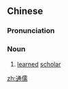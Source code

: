 ==Chinese==
{{zh-forms}}

===Pronunciation===
{{zh-pron
|m=tōngrú
|cat=n
}}

===Noun===
{{zh-noun}}

# [[learned]] [[scholar]]

[[zh:通儒]]